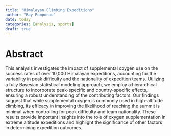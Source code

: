 ```yaml
---
title: "Himalayan Climbing Expeditions"
author: "Ray Pomponio"
date: today
categories: [analysis, sports]
draft: true
---
```


# Abstract

This analysis investigates the impact of supplemental oxygen use on the success rates of over 10,000 Himalayan expeditions, accounting for the variability in peak difficulty and the nationality of expedition teams. Utilizing a fully Bayesian statistical modeling approach, we employ a hierarchical structure to incorporate peak-specific and country-specific effects, ensuring a robust understanding of the contributing factors. Our findings suggest that while supplemental oxygen is commonly used in high-altitude climbing, its efficacy in improving the likelihood of reaching the summit is minimal when controlling for peak difficulty and team nationality. These results provide important insights into the role of oxygen supplementation in extreme altitude expeditions and highlight the significance of other factors in determining expedition outcomes.